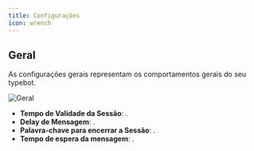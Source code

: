 ```yaml
---
title: Configurações
icon: wrench
---
```


## Geral

As configurações gerais representam os comportamentos gerais do seu typebot.

<Frame>
  <img src="/images/settings/general.png" alt="Geral" />
</Frame>

- **Tempo de Validade da Sessão**: .
- **Delay de Mensagem**: .
- **Palavra-chave para encerrar a Sessão**: .
- **Tempo de espera da mensagem**: .